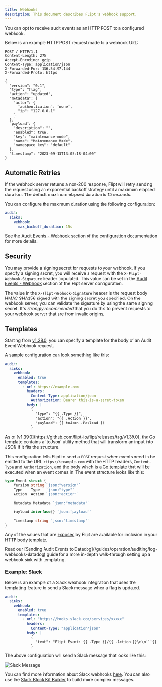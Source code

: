 ```yaml
---
title: Webhooks
description: This document describes Flipt's webhook support.
---
```


You can opt to receive audit events as an HTTP POST to a configured webhook.

Below is an example HTTP POST request made to a webhook URL:

```console
POST / HTTP/1.1
Content-Length: 275
Accept-Encoding: gzip
Content-Type: application/json
X-Forwarded-For: 136.54.97.144
X-Forwarded-Proto: https

{
  "version": "0.1",
  "type": "flag",
  "action": "updated",
  "metadata": {
    "actor": {
      "authentication": "none",
      "ip": "127.0.0.1"
    }
  },
  "payload": {
    "description": "",
    "enabled": true,
    "key": "maintenance-mode",
    "name": "Maintenance Mode",
    "namespace_key": "default"
  },
  "timestamp": "2023-09-13T13:05:18-04:00"
}
```

## Automatic Retries

If the webhook server returns a non-200 response, Flipt will retry sending the request using an exponential backoff strategy until a maximum elapsed duration. The default maximum elapsed duration is 15 seconds.

You can configure the maximum duration using the following configuration:

```yaml
audit:
  sinks:
    webhook:
      max_backoff_duration: 15s
```

See the [Audit Events - Webhook](/configuration/overview#audit-events-webhook) section of the configuration documentation for more details.

## Security

You may provide a signing secret for requests to your webhook. If you specify a signing secret, you will receive a request with the `X-Flipt-Webhook-Signature` header populated. This value can be set in the [Audit Events - Webhook](/configuration/overview#audit-events-webhook) section of the Flipt server configuration.

The value in the `X-Flipt-Webhook-Signature` header is the request body HMAC SHA256 signed with the signing secret you specified. On the webhook server, you can validate the signature by using the same signing secret. It's _strongly recommended_ that you do this to prevent requests to your webhook server that are from invalid origins.

## Templates

Starting from [v1.28.0](https://github.com/flipt-io/flipt/releases/tag/v1.28.0), you can specify a template for the body of an Audit Event Webhook request.

A sample configuration can look something like this:

```yaml
audit:
  sinks:
    webhook:
      enabled: true
      templates:
        - url: https://example.com
          headers:
            Content-Type: application/json
            Authorization: Bearer this-is-a-seret-token
          body: |
            {
              "type": "{{ .Type }}",
              "action": "{{ .Action }}",
              "payload": {{ toJson .Payload }}
            }
```

<Note>
  As of [v1.39.0](https://github.com/flipt-io/flipt/releases/tag/v1.39.0), the
  Go template contains a `toJson` utility method that will transform an input
  into JSON if it fits the structure.
</Note>

This configuration tells Flipt to send a `POST` request when events need to be emitted to the URL `https://example.com` with the HTTP headers, `Content-Type` and `Authorization`, and the body which is a [Go template](https://pkg.go.dev/text/template) that will be executed when an event comes in. The event structure looks like this:

```go
type Event struct {
	Version string `json:"version"`
	Type    Type   `json:"type"`
	Action  Action `json:"action"`

	Metadata Metadata `json:"metadata"`

	Payload interface{} `json:"payload"`

	Timestamp string `json:"timestamp"`
}
```

Any of the values that are [exposed](https://github.com/flipt-io/flipt/blob/v1.28.0/internal/server/audit/audit.go#L51-L61) by Flipt are available for inclusion in your HTTP body template.

<Tip>
  Read our [Sending Audit Events to
  Datadog](/guides/operation/auditing/log-webhooks-datadog) guide for a more
  in-depth walk-through setting up a webhook sink with templating.
</Tip>

### Example: Slack

Below is an example of a Slack webhook integration that uses the templating feature to send a Slack message when a flag is updated.

````yaml
audit:
  sinks:
    webhook:
      enabled: true
      templates:
        - url: "https://hooks.slack.com/services/xxxxx"
          headers:
            Content-Type: "application/json"
          body: |
            {
              "text": "Flipt Event: {{ .Type }}/{{ .Action }}\n\n```{{ .Payload }}```"
            }
````

The above configuration will send a Slack message that looks like this:

![Slack Message](/images/configuration/auditing/slack-webhook.png)

You can find more information about Slack webhooks [here](https://api.slack.com/messaging/webhooks). You can also use the [Slack Block Kit Builder](https://app.slack.com/block-kit-builder) to build more complex messages.
